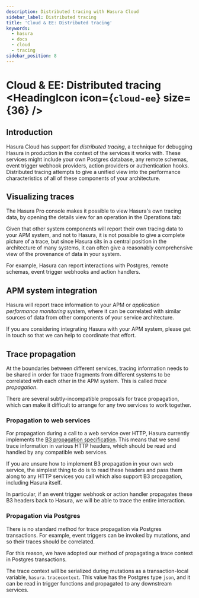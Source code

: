 ```yaml
---
description: Distributed tracing with Hasura Cloud
sidebar_label: Distributed tracing
title: 'Cloud & EE: Distributed tracing'
keywords:
  - hasura
  - docs
  - cloud
  - tracing
sidebar_position: 8
---
```



# Cloud & EE: Distributed tracing <HeadingIcon icon={`cloud-ee`} size={36} />

## Introduction

Hasura Cloud has support for _distributed tracing_, a technique for debugging Hasura in production in the context of the
services it works with. These services might include your own Postgres database, any remote schemas, event trigger
webhook providers, action providers or authentication hooks. Distributed tracing attempts to give a unified view into
the performance characteristics of all of these components of your architecture.

## Visualizing traces

The Hasura Pro console makes it possible to view Hasura's own tracing data, by opening the details view for an operation
in the Operations tab:

<Thumbnail src='/img/tracing/tracing-operations-timing.png' alt='View timing data in the Operations tab' />

Given that other system components will report their own tracing data to your APM system, and not to Hasura, it is not
possible to give a complete picture of a trace, but since Hasura sits in a central position in the architecture of many
systems, it can often give a reasonably comprehensive view of the provenance of data in your system.

For example, Hasura can report interactions with Postgres, remote schemas, event trigger webhooks and action handlers.

## APM system integration

Hasura will report trace information to your APM or _application performance monitoring_ system, where it can be
correlated with similar sources of data from other components of your service architecture.

If you are considering integrating Hasura with your APM system, please get in touch so that we can help to coordinate
that effort.

## Trace propagation

At the boundaries between different services, tracing information needs to be shared in order for trace fragments from
different systems to be correlated with each other in the APM system. This is called _trace propagation_.

There are several subtly-incompatible proposals for trace propagation, which can make it difficult to arrange for any
two services to work together.

### Propagation to web services

For propagation during a call to a web service over HTTP, Hasura currently implements the
[B3 propagation specification](https://github.com/openzipkin/b3-propagation). This means that we send trace information
in various HTTP headers, which should be read and handled by any compatible web services.

If you are unsure how to implement B3 propagation in your own web service, the simplest thing to do is to read these
headers and pass them along to any HTTP services you call which also support B3 propagation, including Hasura itself.

In particular, if an event trigger webhook or action handler propagates these B3 headers back to Hasura, we will be able
to trace the entire interaction.

### Propagation via Postgres

There is no standard method for trace propagation via Postgres transactions. For example, event triggers can be invoked
by mutations, and so their traces should be correlated.

For this reason, we have adopted our method of propagating a trace context in Postgres transactions.

The trace context will be serialized during mutations as a transaction-local variable, `hasura.tracecontext`. This value
has the Postgres type `json`, and it can be read in trigger functions and propagated to any downstream services.
